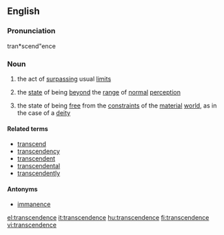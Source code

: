 ==English==

===Pronunciation===
tran*scend"ence

===Noun===
{{en-noun|s|-}}

# {{countable}} the act of [[surpass]]ing usual [[limit]]s
# {{uncountable}} the [[state]] of being [[beyond]] the [[range]] of [[normal]] [[perception]]
# {{uncountable}} the state of being [[free]] from the [[constraint]]s of the [[material]] [[world]], as in the case of a [[deity]]

====Related terms====
* [[transcend]]
* [[transcendency]]
* [[transcendent]]
* [[transcendental]]
* [[transcendently]]

====Antonyms====
* [[immanence]]

[[el:transcendence]]
[[it:transcendence]]
[[hu:transcendence]]
[[fi:transcendence]]
[[vi:transcendence]]